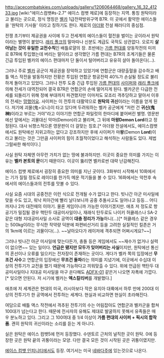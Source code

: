 http://acecombatskies.com/uploads/gallery/1206064468/gallery_16_32_41233.jpg
[wiki:"에이스컴뱃#s-2.7" 에이스 컴뱃 제로]에 등장하는 지역. 통칭 원탁이라고 불리는 곳으로, 정식 명칭은 [[벨카]] 1급전략방위구역 B7R. 이 곳에서 활약한 에이스들을 '원탁의 기사들' 이라고 칭하기도 한다. 제로의 [[아더왕]] 전설 패러디의 중심점.

전쟁 초기부터 제공권을 사이에 두고 전세계의 에이스들이 혈전을 벌이는 곳이라서 원탁이라는 별명이 붙었다. [[래리 폴크]]의 말마따나 신분도 계급도 국적도 상관없다. 오로지 '''살아남는 것이 유일한 교전수칙'''인 배틀로얄의 장. 초반에는 [[가름 편대]]를 양동작전의 미끼로 B7R에 투입했는데 버리는 말이라고 생각했던 가름 편대는 B7R의 초계기들은 물론 긴급 투입된 벨카의 에이스 편대마저 단 둘이서 털어버리고 유유히 살아 돌아온다(…). 

그러나 주로 [[벨카]] 공군이 제공권을 장악하고 있었기에 연합군은 대량출혈을 감수하고 배틀 액스 작전을 발동하지만 전황은 투입된 연합군 항공전력 40%가 손실될 정도로 불리하게 돌아가고 있었다. 그러나 전투 도중 긴급 투입된 [[가름 편대]]의 [[사이퍼]]와 [[래리 폴크]]에 의해 전세가 대역전되어 결국 B7R은 연합군의 손에 떨어지게 된다. 벨카군은 다급한 전세를 되돌리기 위해 정예 부대까지 파견했지만 이마저도 모조리 격추당하고 말아서 이후의 전세는 [[망했어요]]. 사이퍼는 이 전투의 대활약으로 '''원탁의 귀신'''이라는 이름을 얻게 된다. 저기에 괴물(鬼=오니)이 타고 있다며 두려워하는 벨카 공군에게 "저런 건 '''귀신(鬼神)'''이라고 부르는 거야"라고 이야기한 연합군 파일럿의 한마디에 붙어버린 별명. 영문판에선 앞에서는 괴물대신 악마(Demon)라고 불리며, 그 뒤에 '''마왕Demon Lord'''라고 정정된다. 대사 뉘향스적으론 영문판이 더 걸맞는 칭호.[* 아더왕 전설에서도, 에이스컴뱃에서도 원탁에선 지위고하는 없다고 강조하지만 후에 사이퍼가 마'''왕'''(Demon '''Lord''')이라고 불리는 것은 그만큼 사이퍼의 힘이 초월적이었다고 해석하는 사람들도 있다. 제법 그럴싸한 해석이다.]

사실 원탁 자체엔 아무런 가치가 없는 땅에 불과하지만. 이곳이 중요한 의미를 가지는 이유는 '''벨카 본토의 문'''이기 때문이다. 이곳이 뚫리면 벨카로썬 대략 난감해진다.

에이스 컴뱃 제로에서 굉장히 중요한 의미를 지닌 곳이다. 3화부터 시작해서 10화에서는 기가 질릴 정도로 레이더를 한가득 메운 적기들을 볼 수 있다. 16화에서는 악천후 속에서의 에이스들과의 전투를 맛볼 수 있다.

사실 요즘 시대의 공중전은 이런 식으로 전개될 수가 없다고 한다. 빗나간 아군 미사일에 맞을 수도 있고, 워낙 피아간에 빨리 날다보니까 공중 추돌사고도 일어나고 등등... 어디까지나 2차 대전때의 이야기. 물론 게임이니까 가능한 이야기겠지만. 애초 저 정도로 항공기가 밀집될 경우 핵탄두 대공미사일이나, 재래식 탄두로도 나이키 허큘레스나 SA-2 같은 대형 지대공미사일 소사로 공역이 '''대충 정리가 가능'''하니(…)[* 허큘레스 같은 경우는 500kg이라는 무식한 작약량 덕분에 파편비산거리 등을 고려한 실질적인 킬존은 거의 1km에 이르는 괴물이다(…). ~~날아오다가 레이저에 격추되면 어쩌시게요?~~]

그러나 빗나간 아군 미사일에 맞는다든가, 충돌 등은 게임에서도 ~~재수가 없거나 실력이 없으면~~ 있는 일이다. '''언급은 됐지만 모두가 잊어버리는 사실'''이지만, 원탁에선 통신의 혼선이나 오류를 일으키는 전자장이 존재하는 곳이다. 게다가 벨카 쪽의 입장에선 '''무조건 사수'''고 연합군의 입장에선 '''무조건 돌파'''라는 의미를 지녔기에, 이곳에서 수십대 이상의 전투기가 교전을 했기 때문에 가능하다고 끼워맞출 수 있다. 위에 언급된 핵탄두 대공미사일이나 지대공 미사일을 마구 쏜다해도 [[ADFX-01]] 같은거 나오면 자폭에 가깝다.[* 잊으면 안된다. 저 시기에 벨카는 '''엑스칼리버'''를 개발했다.]


애초에 저 세계관은 현대의 미국, 러시아보다 작은 유지아 대륙에서 하루 만에 200대 이상의 전투기가 한 공역에서 전투하는 세계다. 현실과 비교하면 현실이 초라해진다.

여담으로 배틀 액스 작전에서 격추된 전투기의 수는 어림잡아도 연합군과 벨카군을 합쳐 100대가 넘는다고 한다. 때문에 전사자의 유해도 제대로 발굴하지 못해서 유족들은 매우 분노하고 있다. 그리고 그 100여대 중 1/4 이상이 '''가름 편대의 사이퍼 + 픽시의 합작품'''. 괜히 원탁의 귀신이라는 소리를 듣는 게 아니다.


실은 원탁은 에이스 컴뱃5에 먼저 등장했다. 수덴토르 근처의 널직한 곳이 원탁. 0에 등장한 곳은 원탁 끝의 귀퉁이라는 모양. 다만 결국 모든 것이 시작된 곳은 귀퉁이였지만.

[[에이스 컴뱃 인피니티]]에서도 등장. 여기서는 미국 [[네바다]]주에 있는것으로 나온다.
